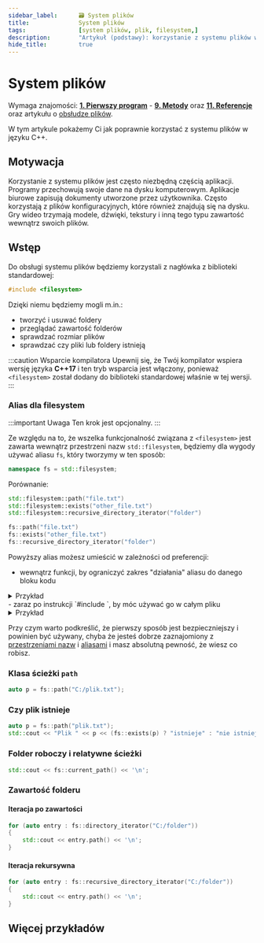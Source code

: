 ```yaml
---
sidebar_label:		🗃 System plików
title:				System plików
tags:				[system plików, plik, filesystem,]
description:		"Artykuł (podstawy): korzystanie z systemu plików w języku C++"
hide_title:			true
---
```


<!-- Components -->

<!-- Examples -->

# System plików

Wymaga znajomości: [**1. Pierwszy program**](../../first-program) - [**9. Metody**](../../methods) oraz [**11. Referencje**](../../references)
oraz artykułu o [obsłudze plików](../files).

W tym artykule pokażemy Ci jak poprawnie korzystać z systemu plików w języku C++.

## Motywacja

Korzystanie z systemu plików jest często niezbędną częścią aplikacji. Programy przechowują swoje dane
na dysku komputerowym. Aplikacje biurowe zapisują dokumenty utworzone przez użytkownika.
Często korzystają z plików konfiguracyjnych, które również znajdują się na dysku. Gry wideo trzymają modele, dźwięki,
tekstury i inną tego typu zawartość wewnątrz swoich plików.

## Wstęp

Do obsługi systemu plików będziemy korzystali z nagłówka z biblioteki standardowej:

```cpp
#include <filesystem>
```

Dzięki niemu będziemy mogli m.in.:

- tworzyć i usuwać foldery
- przeglądać zawartość folderów
- sprawdzać rozmiar plików
- sprawdzać czy pliki lub foldery istnieją

:::caution Wsparcie kompilatora
Upewnij się, że Twój kompilator wspiera wersję języka **C++17** i ten tryb wsparcia jest włączony,
ponieważ `<filesystem>` został dodany do biblioteki standardowej właśnie w tej wersji.
:::

### Alias dla filesystem

:::important Uwaga
Ten krok jest opcjonalny.
:::

Ze względu na to, że wszelka funkcjonalność związana z `<filesystem>` jest zawarta wewnątrz
przestrzeni nazw `std::filesystem`, będziemy dla wygody używać aliasu `fs`, który tworzymy w ten sposób:

```cpp
namespace fs = std::filesystem;
```

Porównanie:

<Tabs>
<TabItem label="🟡 Bez aliasu" value="without-alias" default>

```cpp
std::filesystem::path("file.txt")
std::filesystem::exists("other_file.txt")
std::filesystem::recursive_directory_iterator("folder")
```

</TabItem>
<TabItem label="🟢 Z aliasem" value="with-alias">

```cpp
fs::path("file.txt")
fs::exists("other_file.txt")
fs::recursive_directory_iterator("folder")
```

</TabItem>
</Tabs>


Powyższy alias możesz umieścić w zależności od preferencji:
- wewnątrz funkcji, by ograniczyć zakres "działania" aliasu do danego bloku kodu
<details>
	<summary>Przykład</summary>
	<div>
		<Example_FilesystemAliasWithinFunc />
	</div>
</details>
- zaraz po instrukcji `#include <filesystem>`, by móc używać go w całym pliku
<details>
	<summary>Przykład</summary>
	<div>
		<Example_FilesystemAliasGlobal />
	</div>
</details>

Przy czym warto podkreślić, że pierwszy sposób jest bezpieczniejszy i powinien być używany,
chyba że jesteś dobrze zaznajomiony z [przestrzeniami nazw](../../namespaces) i [aliasami](../../aliases)
i masz absolutną pewność, że wiesz co robisz.

### Klasa ścieżki `path`

```cpp
auto p = fs::path("C:/plik.txt");
```

### Czy plik istnieje

```cpp
auto p = fs::path("plik.txt");
std::cout << "Plik " << p << (fs::exists(p) ? "istnieje" : "nie istnieje") << '\n';
```

### Folder roboczy i relatywne ścieżki

```cpp
std::cout << fs::current_path() << '\n';
```





### Zawartość folderu



#### Iteracja po zawartości

```cpp
for (auto entry : fs::directory_iterator("C:/folder"))
{
	std::cout << entry.path() << '\n';
}
```

#### Iteracja rekursywna

```cpp
for (auto entry : fs::recursive_directory_iterator("C:/folder"))
{
	std::cout << entry.path() << '\n';
}
```

## Więcej przykładów

